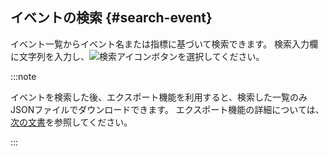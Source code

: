 ## イベントの検索 {#search-event}

イベント一覧からイベント名または指標に基づいて検索できます。 検索入力欄に文字列を入力し、![検索アイコン](/img/ico-search.svg)ボタンを選択してください。

:::note

イベントを検索した後、エクスポート機能を利用すると、検索した一覧のみJSONファイルでダウンロードできます。 エクスポート機能の詳細については、[次の文書](#export-json)を参照してください。

:::
